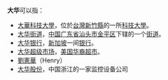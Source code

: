 '''大华'''可以指：
*[[大華科技大學|大華科技大學]]，位於[[台灣|台灣]][[新竹縣|新竹縣]]的一所[[科技大學|科技大學]]。
*[[大华街道|大华街道]]，[[中华人民共和国|中国]][[广东省|广东省]][[汕头市|汕头市]][[金平区|金平区]]下辖的一个[[街道_(行政区划)|街道]]。
*[[大华银行|大华银行]]，[[新加坡|新加坡]]一间[[银行|银行]]。
*[[大华超级市场|大华超级市场]]，[[美国|美国]][[华裔|华裔]][[超市|超市]]。
*[[劉憲華|劉憲華]]（Henry）
*[[大华股份|大华股份]]，中国浙江的一家监控设备公司
{{disambig|Cat=二字亞洲相關消歧義}}